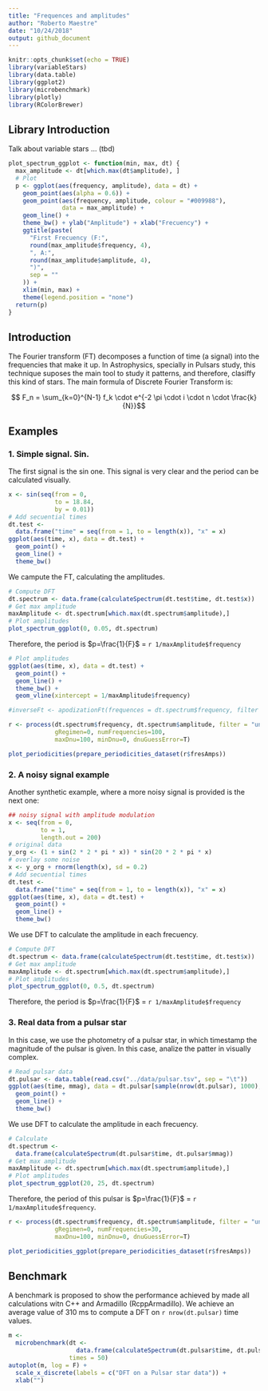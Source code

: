 ```yaml
---
title: "Frequences and amplitudes"
author: "Roberto Maestre"
date: "10/24/2018"
output: github_document
---
```


```r
knitr::opts_chunk$set(echo = TRUE)
library(variableStars)
library(data.table)
library(ggplot2)
library(microbenchmark)
library(plotly)
library(RColorBrewer)
```

## Library Introduction

Talk about variable stars ... (tbd)

```r
plot_spectrum_ggplot <- function(min, max, dt) {
  max_amplitude <- dt[which.max(dt$amplitude), ]
  # Plot
  p <- ggplot(aes(frequency, amplitude), data = dt) +
    geom_point(aes(alpha = 0.6)) +
    geom_point(aes(frequency, amplitude, colour = "#009988"),
               data = max_amplitude) +
    geom_line() +
    theme_bw() + ylab("Amplitude") + xlab("Frecuency") +
    ggtitle(paste(
      "First Frecuency (F:",
      round(max_amplitude$frequency, 4),
      ", A:",
      round(max_amplitude$amplitude, 4),
      ")",
      sep = ""
    )) +
    xlim(min, max) +
    theme(legend.position = "none")
  return(p)
}
```

## Introduction

The Fourier transform (FT) decomposes a function of time (a signal) into the frequencies that make it up. In Astrophysics, specially in Pulsars study, this technique suposes the main tool to study it patterns, and therefore, clasiffy this kind of stars. The main formula of Discrete Fourier Transform is:

$$ F_n = \sum_{k=0}^{N-1} f_k \cdot e^{-2 \pi \cdot i \cdot n \cdot \frac{k}{N}}$$

## Examples

### 1. Simple signal. Sin.

The first signal is the sin one. This signal is very clear and the period can be calculated visually.

```r
x <- sin(seq(from = 0,
             to = 18.84,
             by = 0.01))
# Add secuential times
dt.test <-
  data.frame("time" = seq(from = 1, to = length(x)), "x" = x)
ggplot(aes(time, x), data = dt.test) +
  geom_point() +
  geom_line() +
  theme_bw()
```

We campute the FT, calculating the amplitudes.

```r
# Compute DFT
dt.spectrum <- data.frame(calculateSpectrum(dt.test$time, dt.test$x))
# Get max amplitude
maxAmplitude <- dt.spectrum[which.max(dt.spectrum$amplitude),]
# Plot amplitudes
plot_spectrum_ggplot(0, 0.05, dt.spectrum)
```

Therefore, the period is $p=\frac{1}{F}$ = `r 1/maxAmplitude$frequency`


```r
# Plot amplitudes
ggplot(aes(time, x), data = dt.test) +
  geom_point() +
  geom_line() +
  theme_bw() +
  geom_vline(xintercept = 1/maxAmplitude$frequency)
```


```r
#inverseFt <- apodizationFt(frequences = dt.spectrum$frequency, filter = "uniform")

r <- process(dt.spectrum$frequency, dt.spectrum$amplitude, filter = "uniform", 
             gRegimen=0, numFrequencies=100,
             maxDnu=100, minDnu=0, dnuGuessError=T)

plot_periodicities(prepare_periodicities_dataset(r$fresAmps))
```


### 2. A noisy signal example

Another synthetic example, where a more noisy signal is provided is the next one:

```r
## noisy signal with amplitude modulation
x <- seq(from = 0,
         to = 1,
         length.out = 200)
# original data
y_org <- (1 + sin(2 * 2 * pi * x)) * sin(20 * 2 * pi * x)
# overlay some noise
x <- y_org + rnorm(length(x), sd = 0.2)
# Add secuential times
dt.test <-
  data.frame("time" = seq(from = 1, to = length(x)), "x" = x)
ggplot(aes(time, x), data = dt.test) +
  geom_point() +
  geom_line() +
  theme_bw()
```

We use DFT to calculate the amplitude in each frecuency.

```r
# Compute DFT
dt.spectrum <- data.frame(calculateSpectrum(dt.test$time, dt.test$x))
# Get max amplitude
maxAmplitude <- dt.spectrum[which.max(dt.spectrum$amplitude),]
# Plot amplitudes
plot_spectrum_ggplot(0, 0.5, dt.spectrum)
```

Therefore, the period is $p=\frac{1}{F}$ = `r 1/maxAmplitude$frequency`




### 3. Real data from a pulsar star

In this case, we use the photometry of a pulsar star, in which timestamp the magnitude of the pulsar is given. In this case, analize the patter in visually complex.

```r
# Read pulsar data
dt.pulsar <- data.table(read.csv("../data/pulsar.tsv", sep = "\t"))
ggplot(aes(time, mmag), data = dt.pulsar[sample(nrow(dt.pulsar), 1000),]) +
  geom_point() +
  geom_line() +
  theme_bw()
```

We use DFT to calculate the amplitude in each frecuency.

```r
# Calculate
dt.spectrum <-
  data.frame(calculateSpectrum(dt.pulsar$time, dt.pulsar$mmag))
# Get max amplitude
maxAmplitude <- dt.spectrum[which.max(dt.spectrum$amplitude),]
# Plot amplitudes
plot_spectrum_ggplot(20, 25, dt.spectrum)
```


Therefore, the period of this pulsar is $p=\frac{1}{F}$ = `r 1/maxAmplitude$frequency`.

```r
r <- process(dt.spectrum$frequency, dt.spectrum$amplitude, filter = "uniform", 
             gRegimen=0, numFrequencies=30,
             maxDnu=100, minDnu=0, dnuGuessError=T)

plot_periodicities_ggplot(prepare_periodicities_dataset(r$fresAmps))
```



## Benchmark

A benchmark is proposed to show the performance achieved by made all calculations witn C++ and Armadillo (RcppArmadillo). We achieve an average value of $310 \text{ ms}$ to compute a DFT on `r nrow(dt.pulsar)` time values.

```r
m <-
  microbenchmark(dt <-
                   data.frame(calculateSpectrum(dt.pulsar$time, dt.pulsar$mmag)),
                 times = 50)
autoplot(m, log = F) +
  scale_x_discrete(labels = c("DFT on a Pulsar star data")) +
  xlab("")
```